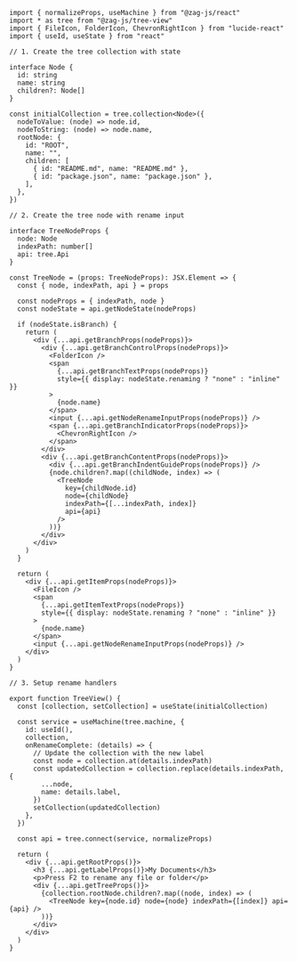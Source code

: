 ```tsx
import { normalizeProps, useMachine } from "@zag-js/react"
import * as tree from "@zag-js/tree-view"
import { FileIcon, FolderIcon, ChevronRightIcon } from "lucide-react"
import { useId, useState } from "react"

// 1. Create the tree collection with state

interface Node {
  id: string
  name: string
  children?: Node[]
}

const initialCollection = tree.collection<Node>({
  nodeToValue: (node) => node.id,
  nodeToString: (node) => node.name,
  rootNode: {
    id: "ROOT",
    name: "",
    children: [
      { id: "README.md", name: "README.md" },
      { id: "package.json", name: "package.json" },
    ],
  },
})

// 2. Create the tree node with rename input

interface TreeNodeProps {
  node: Node
  indexPath: number[]
  api: tree.Api
}

const TreeNode = (props: TreeNodeProps): JSX.Element => {
  const { node, indexPath, api } = props

  const nodeProps = { indexPath, node }
  const nodeState = api.getNodeState(nodeProps)

  if (nodeState.isBranch) {
    return (
      <div {...api.getBranchProps(nodeProps)}>
        <div {...api.getBranchControlProps(nodeProps)}>
          <FolderIcon />
          <span
            {...api.getBranchTextProps(nodeProps)}
            style={{ display: nodeState.renaming ? "none" : "inline" }}
          >
            {node.name}
          </span>
          <input {...api.getNodeRenameInputProps(nodeProps)} />
          <span {...api.getBranchIndicatorProps(nodeProps)}>
            <ChevronRightIcon />
          </span>
        </div>
        <div {...api.getBranchContentProps(nodeProps)}>
          <div {...api.getBranchIndentGuideProps(nodeProps)} />
          {node.children?.map((childNode, index) => (
            <TreeNode
              key={childNode.id}
              node={childNode}
              indexPath={[...indexPath, index]}
              api={api}
            />
          ))}
        </div>
      </div>
    )
  }

  return (
    <div {...api.getItemProps(nodeProps)}>
      <FileIcon />
      <span
        {...api.getItemTextProps(nodeProps)}
        style={{ display: nodeState.renaming ? "none" : "inline" }}
      >
        {node.name}
      </span>
      <input {...api.getNodeRenameInputProps(nodeProps)} />
    </div>
  )
}

// 3. Setup rename handlers

export function TreeView() {
  const [collection, setCollection] = useState(initialCollection)

  const service = useMachine(tree.machine, {
    id: useId(),
    collection,
    onRenameComplete: (details) => {
      // Update the collection with the new label
      const node = collection.at(details.indexPath)
      const updatedCollection = collection.replace(details.indexPath, {
        ...node,
        name: details.label,
      })
      setCollection(updatedCollection)
    },
  })

  const api = tree.connect(service, normalizeProps)

  return (
    <div {...api.getRootProps()}>
      <h3 {...api.getLabelProps()}>My Documents</h3>
      <p>Press F2 to rename any file or folder</p>
      <div {...api.getTreeProps()}>
        {collection.rootNode.children?.map((node, index) => (
          <TreeNode key={node.id} node={node} indexPath={[index]} api={api} />
        ))}
      </div>
    </div>
  )
}
```
